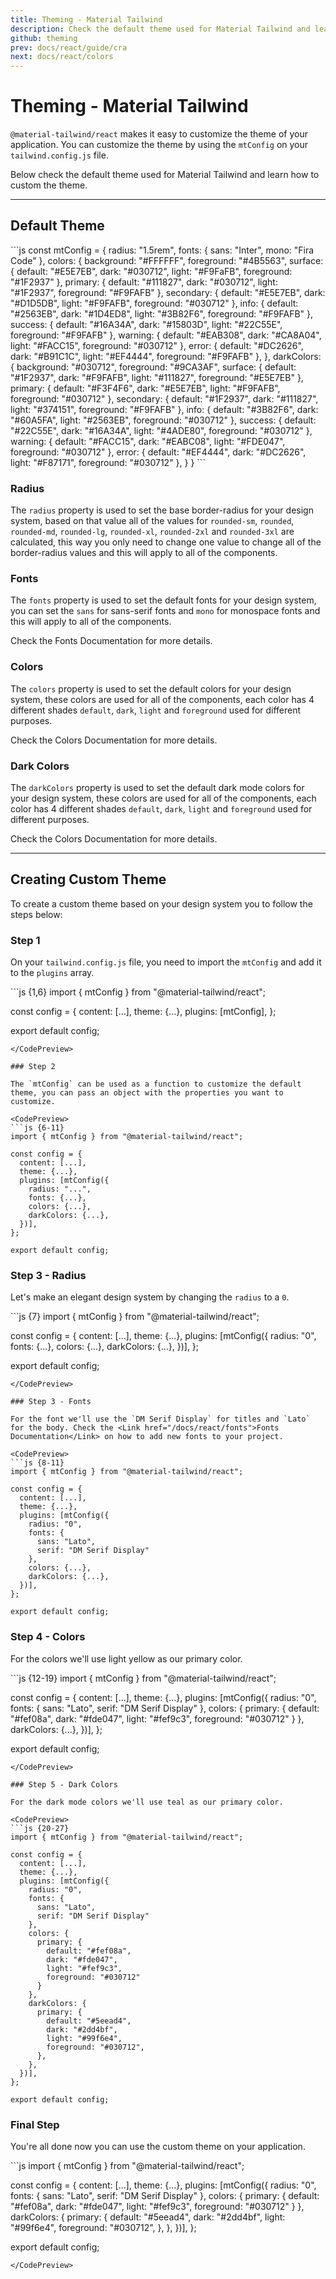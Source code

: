 ```yaml
---
title: Theming - Material Tailwind
description: Check the default theme used for Material Tailwind and learn how to custom the theme.
github: theming
prev: docs/react/guide/cra
next: docs/react/colors
---
```


# Theming - Material Tailwind

`@material-tailwind/react` makes it easy to customize the theme of your application. You can customize the theme by using the `mtConfig` on your `tailwind.config.js` file.

Below check the default theme used for Material Tailwind and learn how to custom the theme.

---

## Default Theme

<CodePreview>
```js
const mtConfig = {
  radius: "1.5rem",
  fonts: {
    sans: "Inter",
    mono: "Fira Code"
  },
  colors: {
    background: "#FFFFFF",
    foreground: "#4B5563",
    surface: {
      default: "#E5E7EB",
      dark: "#030712",
      light: "#F9FaFB",
      foreground: "#1F2937"
    },
    primary: {
      default: "#111827",
      dark: "#030712",
      light: "#1F2937",
      foreground: "#F9FAFB"
    },
    secondary: {
      default: "#E5E7EB",
      dark: "#D1D5DB",
      light: "#F9FAFB",
      foreground: "#030712"
    },
    info: {
      default: "#2563EB",
      dark: "#1D4ED8",
      light: "#3B82F6",
      foreground: "#F9FAFB"
    },
    success: {
      default: "#16A34A",
      dark: "#15803D",
      light: "#22C55E",
      foreground: "#F9FAFB"
    },
    warning: {
      default: "#EAB308",
      dark: "#CA8A04",
      light: "#FACC15",
      foreground: "#030712"
    },
    error: {
      default: "#DC2626",
      dark: "#B91C1C",
      light: "#EF4444",
      foreground: "#F9FAFB"
    },
  },
  darkColors: {
    background: "#030712",
    foreground: "#9CA3AF",
    surface: {
      default: "#1F2937",
      dark: "#F9FAFB",
      light: "#111827",
      foreground: "#E5E7EB"
    },
    primary: {
      default: "#F3F4F6",
      dark: "#E5E7EB",
      light: "#F9FAFB",
      foreground: "#030712"
    },
    secondary: {
      default: "#1F2937",
      dark: "#111827",
      light: "#374151",
      foreground: "#F9FAFB"
    },
    info: {
      default: "#3B82F6",
      dark: "#60A5FA",
      light: "#2563EB",
      foreground: "#030712"
    },
    success: {
      default: "#22C55E",
      dark: "#16A34A",
      light: "#4ADE80",
      foreground: "#030712"
    },
    warning: {
      default: "#FACC15",
      dark: "#EABC08",
      light: "#FDE047",
      foreground: "#030712"
    },
    error: {
      default: "#EF4444",
      dark: "#DC2626",
      light: "#F87171",
      foreground: "#030712"
    },
  }
}
```
</CodePreview>

### Radius

The `radius` property is used to set the base border-radius for your design system, based on that value all of the values for `rounded-sm`, `rounded`, `rounded-md`, `rounded-lg`, `rounded-xl`, `rounded-2xl` and `rounded-3xl` are calculated, this way you only need to change one value to change all of the border-radius values and this will apply to all of the components.

### Fonts

The `fonts` property is used to set the default fonts for your design system, you can set the `sans` for sans-serif fonts and `mono` for monospace fonts and this will apply to all of the components.

Check the <Link href="/docs/react/fonts">Fonts Documentation</Link> for more details.

### Colors

The `colors` property is used to set the default colors for your design system, these colors are used for all of the components, each color has 4 different shades `default`, `dark`, `light` and `foreground` used for different purposes.

Check the <Link href="/docs/react/colors#light-mode-color-palette">Colors Documentation</Link> for more details.

### Dark Colors

The `darkColors` property is used to set the default dark mode colors for your design system, these colors are used for all of the components, each color has 4 different shades `default`, `dark`, `light` and `foreground` used for different purposes.

Check the <Link href="/docs/react/colors#dark-mode-color-palette">Colors Documentation</Link> for more details.

---

## Creating Custom Theme

To create a custom theme based on your design system you to follow the steps below:

### Step 1

On your `tailwind.config.js` file, you need to import the `mtConfig` and add it to the `plugins` array.

<CodePreview>
```js {1,6}
import { mtConfig } from "@material-tailwind/react";
 
const config = {
  content: [...],
  theme: {...},
  plugins: [mtConfig],
};
 
export default config;
```
</CodePreview>

### Step 2

The `mtConfig` can be used as a function to customize the default theme, you can pass an object with the properties you want to customize.

<CodePreview>
```js {6-11}
import { mtConfig } from "@material-tailwind/react";
 
const config = {
  content: [...],
  theme: {...},
  plugins: [mtConfig({
    radius: "...",
    fonts: {...},
    colors: {...},
    darkColors: {...},
  })],
};
 
export default config;
```
</CodePreview>

### Step 3 - Radius

Let's make an elegant design system by changing the `radius` to a `0`.

<CodePreview>
```js {7}
import { mtConfig } from "@material-tailwind/react";
 
const config = {
  content: [...],
  theme: {...},
  plugins: [mtConfig({
    radius: "0",
    fonts: {...},
    colors: {...},
    darkColors: {...},
  })],
};
 
export default config;
```
</CodePreview>

### Step 3 - Fonts

For the font we'll use the `DM Serif Display` for titles and `Lato` for the body. Check the <Link href="/docs/react/fonts">Fonts Documentation</Link> on how to add new fonts to your project.

<CodePreview>
```js {8-11}
import { mtConfig } from "@material-tailwind/react";
 
const config = {
  content: [...],
  theme: {...},
  plugins: [mtConfig({
    radius: "0",
    fonts: {
      sans: "Lato",
      serif: "DM Serif Display"
    },
    colors: {...},
    darkColors: {...},
  })],
};
 
export default config;
```
</CodePreview>

### Step 4 - Colors

For the colors we'll use light yellow as our primary color. 

<CodePreview>
```js {12-19}
import { mtConfig } from "@material-tailwind/react";
 
const config = {
  content: [...],
  theme: {...},
  plugins: [mtConfig({
    radius: "0",
    fonts: {
      sans: "Lato",
      serif: "DM Serif Display"
    },
    colors: {
      primary: {
        default: "#fef08a",
        dark: "#fde047",
        light: "#fef9c3",
        foreground: "#030712"
      }
    },
    darkColors: {...},
  })],
};
 
export default config;
```
</CodePreview>

### Step 5 - Dark Colors 

For the dark mode colors we'll use teal as our primary color. 

<CodePreview>
```js {20-27}
import { mtConfig } from "@material-tailwind/react";
 
const config = {
  content: [...],
  theme: {...},
  plugins: [mtConfig({
    radius: "0",
    fonts: {
      sans: "Lato",
      serif: "DM Serif Display"
    },
    colors: {
      primary: {
        default: "#fef08a",
        dark: "#fde047",
        light: "#fef9c3",
        foreground: "#030712"
      }
    },
    darkColors: {
      primary: {
        default: "#5eead4",
        dark: "#2dd4bf",
        light: "#99f6e4",
        foreground: "#030712",
      },
    },
  })],
};
 
export default config;
```
</CodePreview>

### Final Step

You're all done now you can use the custom theme on your application.

<CodePreview>
```js
import { mtConfig } from "@material-tailwind/react";
 
const config = {
  content: [...],
  theme: {...},
  plugins: [mtConfig({
    radius: "0",
    fonts: {
      sans: "Lato",
      serif: "DM Serif Display"
    },
    colors: {
      primary: {
        default: "#fef08a",
        dark: "#fde047",
        light: "#fef9c3",
        foreground: "#030712"
      }
    },
    darkColors: {
      primary: {
        default: "#5eead4",
        dark: "#2dd4bf",
        light: "#99f6e4",
        foreground: "#030712",
      },
    },
  })],
};
 
export default config;
```
</CodePreview>